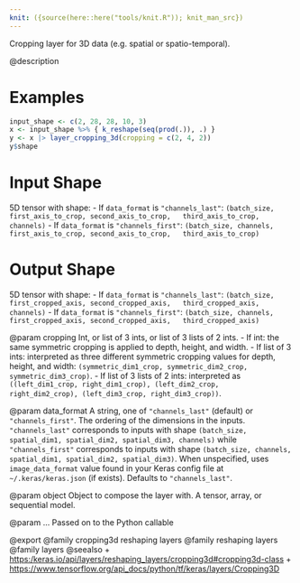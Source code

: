 ```yaml
---
knit: ({source(here::here("tools/knit.R")); knit_man_src})
---
```

Cropping layer for 3D data (e.g. spatial or spatio-temporal).

@description

# Examples
```r
input_shape <- c(2, 28, 28, 10, 3)
x <- input_shape %>% { k_reshape(seq(prod(.)), .) }
y <- x |> layer_cropping_3d(cropping = c(2, 4, 2))
y$shape
```

# Input Shape
5D tensor with shape:
- If `data_format` is `"channels_last"`:
  `(batch_size, first_axis_to_crop, second_axis_to_crop,
  third_axis_to_crop, channels)`
- If `data_format` is `"channels_first"`:
  `(batch_size, channels, first_axis_to_crop, second_axis_to_crop,
  third_axis_to_crop)`

# Output Shape
5D tensor with shape:
- If `data_format` is `"channels_last"`:
  `(batch_size, first_cropped_axis, second_cropped_axis,
  third_cropped_axis, channels)`
- If `data_format` is `"channels_first"`:
  `(batch_size, channels, first_cropped_axis, second_cropped_axis,
  third_cropped_axis)`

@param cropping
Int, or list of 3 ints, or list of 3 lists of 2 ints.
- If int: the same symmetric cropping is applied to depth, height,
  and width.
- If list of 3 ints: interpreted as three different symmetric
  cropping values for depth, height, and width:
  `(symmetric_dim1_crop, symmetric_dim2_crop, symmetric_dim3_crop)`.
- If list of 3 lists of 2 ints: interpreted as
  `((left_dim1_crop, right_dim1_crop), (left_dim2_crop,
  right_dim2_crop), (left_dim3_crop, right_dim3_crop))`.

@param data_format
A string, one of `"channels_last"` (default) or
`"channels_first"`. The ordering of the dimensions in the inputs.
`"channels_last"` corresponds to inputs with shape
`(batch_size, spatial_dim1, spatial_dim2, spatial_dim3, channels)`
while `"channels_first"` corresponds to inputs with shape
`(batch_size, channels, spatial_dim1, spatial_dim2, spatial_dim3)`.
When unspecified, uses `image_data_format` value found in your Keras
config file at `~/.keras/keras.json` (if exists). Defaults to
`"channels_last"`.

@param object
Object to compose the layer with. A tensor, array, or sequential model.

@param ...
Passed on to the Python callable

@export
@family cropping3d reshaping layers
@family reshaping layers
@family layers
@seealso
+ <https:/keras.io/api/layers/reshaping_layers/cropping3d#cropping3d-class>
+ <https://www.tensorflow.org/api_docs/python/tf/keras/layers/Cropping3D>
